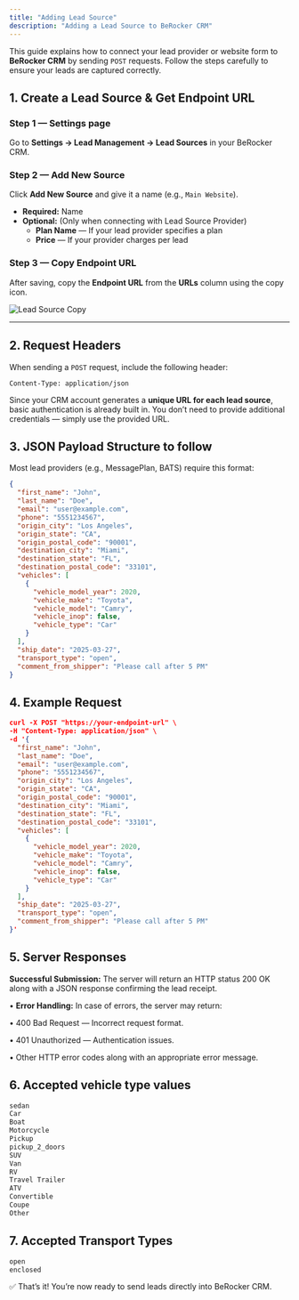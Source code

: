 ```yaml
---
title: "Adding Lead Source"
description: "Adding a Lead Source to BeRocker CRM"
---
```


This guide explains how to connect your lead provider or website form to **BeRocker CRM** by sending `POST` requests. Follow the steps carefully to ensure your leads are captured correctly.

## 1. Create a Lead Source & Get Endpoint URL


  ### Step 1 — Settings page
  
  Go to **Settings → Lead Management → Lead Sources** in your BeRocker CRM.

  ### Step 2 — Add New Source

  Click **Add New Source** and give it a name (e.g., `Main Website`).

  - **Required:** Name
  - **Optional:**  (Only when connecting with Lead Source Provider)
    - **Plan Name** — If your lead provider specifies a plan
    - **Price** — If your provider charges per lead

  ### Step 3 — Copy Endpoint URL

  After saving, copy the **Endpoint URL** from the **URLs** column using the copy icon.

  ![Lead Source Copy](/images/lead-source-copy.png)

---

## 2. Request Headers

When sending a `POST` request, include the following header:

```http
Content-Type: application/json
```

<Note type="info"> Since your CRM account generates a **unique URL for each lead source**, basic authentication is already built in. You don’t need to provide additional credentials — simply use the provided URL. </Note>

## 3. JSON Payload Structure to follow

Most lead providers (e.g., MessagePlan, BATS) require this format:

```json
{
  "first_name": "John",
  "last_name": "Doe",
  "email": "user@example.com",
  "phone": "5551234567",
  "origin_city": "Los Angeles",
  "origin_state": "CA",
  "origin_postal_code": "90001",
  "destination_city": "Miami",
  "destination_state": "FL",
  "destination_postal_code": "33101",
  "vehicles": [
    {
      "vehicle_model_year": 2020,
      "vehicle_make": "Toyota",
      "vehicle_model": "Camry",
      "vehicle_inop": false,
      "vehicle_type": "Car"
    }
  ],
  "ship_date": "2025-03-27",
  "transport_type": "open",
  "comment_from_shipper": "Please call after 5 PM"
}
```

## 4. Example Request

```json
curl -X POST "https://your-endpoint-url" \
-H "Content-Type: application/json" \
-d '{
  "first_name": "John",
  "last_name": "Doe",
  "email": "user@example.com",
  "phone": "5551234567",
  "origin_city": "Los Angeles",
  "origin_state": "CA",
  "origin_postal_code": "90001",
  "destination_city": "Miami",
  "destination_state": "FL",
  "destination_postal_code": "33101",
  "vehicles": [
    {
      "vehicle_model_year": 2020,
      "vehicle_make": "Toyota",
      "vehicle_model": "Camry",
      "vehicle_inop": false,
      "vehicle_type": "Car"
    }
  ],
  "ship_date": "2025-03-27",
  "transport_type": "open",
  "comment_from_shipper": "Please call after 5 PM"
}'
```

## 5. Server Responses

**Successful Submission:** The server will return an HTTP status 200 OK along with a JSON response confirming the lead receipt.

•	**Error Handling:** In case of errors, the server may return:

•	400 Bad Request — Incorrect request format.

•	401 Unauthorized — Authentication issues.

•	Other HTTP error codes along with an appropriate error message.

## 6. Accepted vehicle type values

```bash
sedan
Car
Boat
Motorcycle
Pickup
pickup_2_doors
SUV
Van
RV
Travel Trailer
ATV
Convertible
Coupe
Other
```

## 7. Accepted Transport Types

```bash
open
enclosed
```

<Note>
  ✅ That’s it! You’re now ready to send leads directly into BeRocker CRM.
</Note>